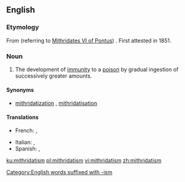 ==English==

===Etymology===
From {{term|Mithridates|lang=en}} (referring to [[w:Mithridates VI of Pontus|Mithridates VI of Pontus]]) {{suffix||ism|lang=en}}. First attested in 1851.

===Noun===
{{wikipedia}}
{{en-noun|-}}

# The development of [[immunity]] to a [[poison]] by gradual ingestion of successively greater amounts.

====Synonyms====
* {{sense|development of immunity}} [[mithridatization]] {{qualifier|rare|US}}, [[mithridatisation]] {{qualifier|rare|UK}}

====Translations====
{{trans-top|the development of immunity to a poison}}
* French: {{t+|fr|mithridatisation|f}}, {{t|fr|mithridatisme|m}}
{{trans-mid}}
* Italian: {{t|it|mitridatizzazione|f}}, {{t+|it|mitridatismo}}
* Spanish: {{t|es|mitridatización|f}}, {{t|es|mitridatismo|m}}
{{trans-bottom}}

[[Category:English words suffixed with -ism]]

[[ku:mithridatism]]
[[pl:mithridatism]]
[[vi:mithridatism]]
[[zh:mithridatism]]